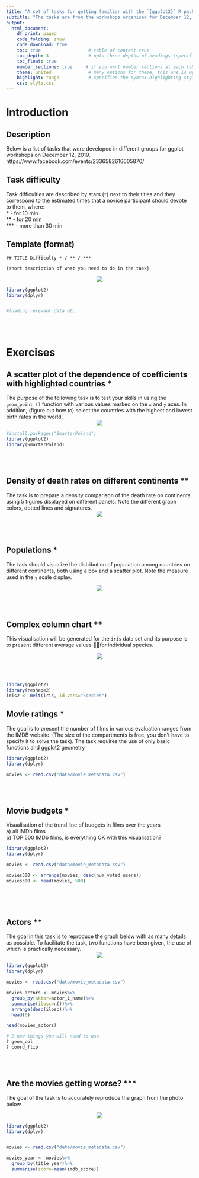 ```yaml
---
title: "A set of tasks for getting familiar with the `{ggplot2}` R package"
subtitle: "The tasks are from the workshops organised for December 12, 2019"
output:
  html_document:
    df_print: paged
    code_folding: show
    code_download: true
    toc: true                  # table of content true
    toc_depth: 3               # upto three depths of headings (specified by #, ## and ###)
    toc_float: true
    number_sections: true     # if you want number sections at each table header
    theme: united              # many options for theme, this one is my favorite.
    highlight: tango           # specifies the syntax highlighting style---
    css: style.css
---
```



# Introduction

## Description

Below is a list of tasks that were developed in different groups for ggplot workshops on December 12, 2019. https://www.facebook.com/events/2336582616605870/


## Task difficulty


Task difficulties are described by stars (`*`) next to their titles and they correspond to the estimated times that a novice participant should devote to them, where:
<br />
* - for 10 min<br />
**  - for 20 min<br />
*** - more than 30 min<br />

## Template (format)

```
## TITLE Difficulty * / ** / *** 

{short description of what you need to do in the task}
```

<center>
![](img/g3_styl_2.png)
</center>

```r
library(ggplot2)
library(dplyr)


#loading relevant data etc.

```
<br /> <br /> 

# Exercises

##  A scatter plot of the dependence of coefficients with highlighted countries *



The purpose of the following task is to test your skills in using the `geom_point ()` function with various values marked on the `x` and `y` axes. In addition, (figure out how to) select the countries with the highest and lowest birth rates in the world.
<center>
![](img/exercise_1.png)
</center>
```r
#install.packages("SmarterPoland")
library(ggplot2)
library(SmarterPoland)

```
<br /> <br /> 

## Density of death rates on different continents **



The task is to prepare a density comparison of the death rate on continents using 5 figures displayed on different panels. Note the different graph colors, dotted lines and signatures.
<center>
![](img/exercise_2.png)
</center>

<br /> <br /> 

## Populations *



The task should visualize the distribution of population among countries on different continents, both using a box and a scatter plot. Note the measure used in the `y` scale display.

<center>
![](img/exercise_3.png)
</center>

<br /> <br /> 

## Complex column chart **



This visualisation will be generated for the `iris` data set and its purpose is to present different average values for individual species.

<center>
![](img/exercise_4.png)
</center>

<br /> <br /> 

```r
library(ggplot2)
library(reshape2)
iris2 <- melt(iris, id.vars="Species")

```

## Movie ratings * 



The goal is to present the number of films in various evaluation ranges from the IMDB website.
(The size of the compartments is free, you don't have to specify it to solve the task).
The task requires the use of only basic functions and ggplot2 geometry

```r
library(ggplot2)
library(dplyr)

movies <- read.csv("data/movie_metadata.csv")


```
<br /> <br /> 

## Movie budgets *



Visualisation of the trend line of budgets in films over the years <br />
a) all IMDb films <br />
b) TOP 500 IMDb films, is everything OK with this visualisation?<br />

```r
library(ggplot2)
library(dplyr)

movies <- read.csv("data/movie_metadata.csv")

movies500 <- arrange(movies, desc(num_voted_users))
movies500 <- head(movies, 500)



```
<br /> <br /> 

## Actors **



The goal in this task is to reproduce the graph below with as many details as possible.
To facilitate the task, two functions have been given, the use of which is practically necessary.
<center>
![](img/g3_styl_2.png)
</center>

```r
library(ggplot2)
library(dplyr)

movies <- read.csv("data/movie_metadata.csv")

movies_actors <- movies%>%
  group_by(aktor=actor_1_name)%>%
  summarise(ilosc=n())%>%
  arrange(desc(ilosc))%>%
  head(6)

head(movies_actors)

# 2 new things you will need to use
? geom_col
? coord_flip
```
<br /> <br /> 

## Are the movies getting worse? ***


The goal of the task is to accurately reproduce the graph from the photo below

<center>
![](img/g3_styl_1.png)
</center>

```r
library(ggplot2)
library(dplyr)


movies <- read.csv("data/movie_metadata.csv")

movies_year <- movies%>%
  group_by(title_year)%>%
  summarise(score=mean(imdb_score))



```

<br /> <br />
